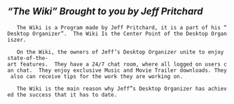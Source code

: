 == '''''“The Wiki” Brought to you by Jeff Pritchard''''' ==


	The Wiki is a Program made by Jeff Pritchard, it is a part of his “Desktop Organizer”.  The Wiki Is the Center Point of the Desktop Organiszer.

	On the Wiki, the owners of Jeff’s Desktop Organizer unite to enjoy state-of-the-art features.  They have a 24/7 chat room, where all logged on users can chat.  They enjoy exclusive Music and Movie Trailer downloads. They also can receive tips for the work they are working on.

	The Wiki is the main reason why Jeff”s Desktop Organizer has achieved the success that it has to date.
